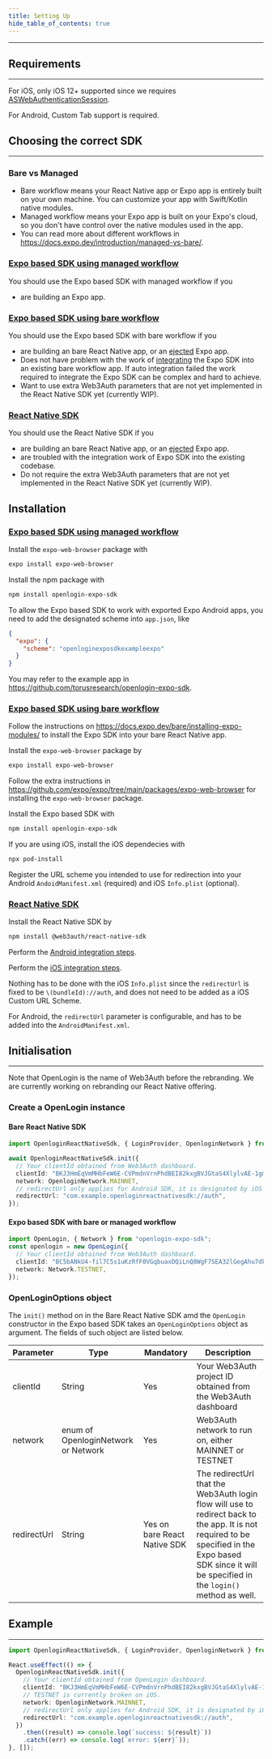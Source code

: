 ```yaml
---
title: Setting Up
hide_table_of_contents: true
---
```


---

## Requirements

---

For iOS, only iOS 12+ supported since we requires
[ASWebAuthenticationSession](https://developer.apple.com/documentation/authenticationservices/aswebauthenticationsession).

For Android, Custom Tab support is required.

## Choosing the correct SDK

---

### Bare vs Managed

- Bare workflow means your React Native app or Expo app is entirely built on your own machine. You can customize your app with Swift/Kotlin native
  modules.
- Managed workflow means your Expo app is built on your Expo's cloud, so you don't have control over the native modules used in the app.
- You can read more about different workflows in https://docs.expo.dev/introduction/managed-vs-bare/.

### [Expo based SDK using managed workflow](https://github.com/torusresearch/openlogin-expo-sdk)

You should use the Expo based SDK with managed workflow if you

- are building an Expo app.

### [Expo based SDK using bare workflow](https://github.com/torusresearch/openlogin-expo-bare-sample)

You should use the Expo based SDK with bare workflow if you

- are building an bare React Native app, or an [ejected](https://docs.expo.dev/workflow/customizing/) Expo app.
- Does not have problem with the work of [integrating](https://docs.expo.dev/bare/installing-expo-modules/) the Expo SDK into an existing bare
  workflow app. If auto integration failed the work required to integrate the Expo SDK can be complex and hard to achieve.
- Want to use extra Web3Auth parameters that are not yet implemented in the React Native SDK yet (currently WIP).

### [React Native SDK](https://github.com/torusresearch/openlogin-react-native-sdk)

You should use the React Native SDK if you

- are building an bare React Native app, or an [ejected](https://docs.expo.dev/workflow/customizing/) Expo app.
- are troubled with the integration work of Expo SDK into the existing codebase.
- Do not require the extra Web3Auth parameters that are not yet implemented in the React Native SDK yet (currently WIP).

## Installation

### [Expo based SDK using managed workflow](https://github.com/torusresearch/openlogin-expo-sdk)

Install the `expo-web-browser` package with

```sh
expo install expo-web-browser
```

Install the npm package with

```sh
npm install openlogin-expo-sdk
```

To allow the Expo based SDK to work with exported Expo Android apps, you need to add the designated scheme into `app.json`, like

```json
{
  "expo": {
    "scheme": "openloginexposdkexampleexpo"
  }
}
```

You may refer to the example app in https://github.com/torusresearch/openlogin-expo-sdk.

### [Expo based SDK using bare workflow](https://github.com/torusresearch/openlogin-expo-bare-sample)

Follow the instructions on https://docs.expo.dev/bare/installing-expo-modules/ to install the Expo SDK into your bare React Native app.

Install the `expo-web-browser` package by

```sh
expo install expo-web-browser
```

Follow the extra instructions in https://github.com/expo/expo/tree/main/packages/expo-web-browser for installing the `expo-web-browser` package.

Install the Expo based SDK with

```sh
npm install openlogin-expo-sdk
```

If you are using iOS, install the iOS dependecies with

```sh
npx pod-install
```

Register the URL scheme you intended to use for redirection into your Android `AndoidManifest.xml` (required) and iOS `Info.plist` (optional).

### [React Native SDK](https://github.com/torusresearch/openlogin-react-native-sdk)

Install the React Native SDK by

```sh
npm install @web3auth/react-native-sdk
```

Perform the [Android integration steps](/api-reference/android/setting-up).

Perform the [iOS integration steps](/api-reference/ios/setting-up).

Nothing has to be done with the iOS `Info.plist` since the `redirectUrl` is fixed to be `\(bundleId)://auth`, and does not need to be added as a iOS
Custom URL Scheme.

For Android, the `redirectUrl` parameter is configurable, and has to be added into the `AndroidManifest.xml`.

## Initialisation

---

Note that OpenLogin is the name of Web3Auth before the rebranding. We are currently working on rebranding our React Native offering.

### Create a OpenLogin instance

#### Bare React Native SDK

```typescript
import OpenloginReactNativeSdk, { LoginProvider, OpenloginNetwork } from "openlogin-react-native-sdk";

await OpenloginReactNativeSdk.init({
  // Your clientId obtained from Web3Auth dashboard.
  clientId: "BKJ3HmEqVmMHbFeW6E-CVPmdnVrnPhdBEI82kxgBVJGtaS4XlylvAE-1gmsv_Fa1CDj-xIhvTf3Kgd6mTn8nJtw",
  network: OpenloginNetwork.MAINNET,
  // redirectUrl only applies for Android SDK, it is designated by iOS SDK in iOS, which is \(bundleId)://auth
  redirectUrl: "com.example.openloginreactnativesdk://auth",
});
```

#### Expo based SDK with bare or managed workflow

```typescript
import OpenLogin, { Network } from "openlogin-expo-sdk";
const openlogin = new OpenLogin({
  // Your clientId obtained from Web3Auth dashboard.
  clientId: "BC5bANkU4-fil7C5s1uKzRfF0VGqbuaxDQiLnQ8WgF7SEA32lGegAhu7dk4dZf3Rk397blIvfWytXwsRvs9dOaQ",
  network: Network.TESTNET,
});
```

### OpenLoginOptions object

The `init()` method on in the Bare React Native SDK amd the `OpenLogin` constructor in the Expo based SDK takes an `OpenLoginOptions` object as
argument. The fields of such object are listed below.

| Parameter   | Type                                | Mandatory                    | Description                                                                                                                                                                                             |
| ----------- | ----------------------------------- | ---------------------------- | ------------------------------------------------------------------------------------------------------------------------------------------------------------------------------------------------------- |
| clientId    | String                              | Yes                          | Your Web3Auth project ID obtained from the Web3Auth dashboard                                                                                                                                           |
| network     | enum of OpenloginNetwork or Network | Yes                          | Web3Auth network to run on, either MAINNET or TESTNET                                                                                                                                                   |
| redirectUrl | String                              | Yes on bare React Native SDK | The redirectUrl that the Web3Auth login flow will use to redirect back to the app. It is not required to be specified in the Expo based SDK since it will be specified in the `login()` method as well. |

## Example

---

```typescript
import OpenloginReactNativeSdk, { LoginProvider, OpenloginNetwork } from "openlogin-react-native-sdk";

React.useEffect(() => {
  OpenloginReactNativeSdk.init({
    // Your clientId obtained from OpenLogin dashboard.
    clientId: "BKJ3HmEqVmMHbFeW6E-CVPmdnVrnPhdBEI82kxgBVJGtaS4XlylvAE-1gmsv_Fa1CDj-xIhvTf3Kgd6mTn8nJtw",
    // TESTNET is currently broken on iOS.
    network: OpenloginNetwork.MAINNET,
    // redirectUrl only applies for Android SDK, it is designated by iOS SDK in iOS, which is \(bundleId)://auth
    redirectUrl: "com.example.openloginreactnativesdk://auth",
  })
    .then((result) => console.log(`success: ${result}`))
    .catch((err) => console.log(`error: ${err}`));
}, []);
```
